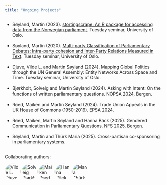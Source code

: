 ```yaml
---
title: "Ongoing Projects"
---
```


<style>
  .circle-img {
    border-radius: 70%;
    width: 50px;
    height: 50px;
    object-fit: cover;
  }
</style>


- Søyland, Martin (2023). [stortingscrape: An R package for accessing data from the Norwegian parliament](/papers/stortingscrape20231012.pdf). Tuesday seminar, University of Oslo.<br><br>
- Søyland, Martin (2020). [Multi-party Classification of Parliamentary Debates: Intra-party cohesion and Inter-Party Relations Measured in Text](/papers/classification_tuesdaysem2020.pdf). Tuesday seminar, University of Oslo.<br><br>
- Djuve, Vilde L. and Martin Søyland (2024). Mapping Global Politics through the UN General Assembly: Entity Networks Across Space and Time. Tuesday seminar, University of Oslo.<br><br>
- Bjørkholt, Solveig and Martin Søyland (2024). Asking with Intent: On the functions of written parliamentary questions. NOPSA 2024, Bergen.<br><br>
- Røed, Maiken and Martin Søyland (2024). Trade Union Appeals in the UK House of Commons (1950-2019). EPSA 2024.<br><br>
- Røed, Maiken, Martin Søyland and Hanna Bäck (2025). Gendered Communication in Parliamentary Questions. NFS 2025, Bergen.<br><br>
- Søyland, Martin and Thürk Maria (2025). Cross-partisan co-sponsoring in parliamentary
systems.<br><br>

Collaborating authors:

<a href="https://scholar.google.no/citations?user=DBeFxDgAAAAJ&hl=en"><img src="https://scholar.googleusercontent.com/citations?view_op=small_photo&user=DBeFxDgAAAAJ&citpid=1" title="Vilde L. Djuve" class="circle-img"/></a>
<a href="https://scholar.google.no/citations?user=CntWUTIAAAAJ&hl=en"><img src="https://scholar.googleusercontent.com/citations?view_op=small_photo&user=CntWUTIAAAAJ&citpid=1" title="Solveig Bjørkholt" class="circle-img"/></a>
<a href="https://scholar.google.no/citations?user=RcGOoboAAAAJ&hl=en"><img src="https://scholar.googleusercontent.com/citations?view_op=small_photo&user=RcGOoboAAAAJ&citpid=1" title="Maiken Røed" class="circle-img"/></a>
<a href="https://scholar.google.no/citations?user=_5yqu8YAAAAJ&hl=en"><img src="https://scholar.googleusercontent.com/citations?view_op=small_photo&user=_5yqu8YAAAAJ&citpid=1" title="Hanna Bäck" class="circle-img"/></a>
<a href="https://scholar.google.no/citations?user=uB7jx6wAAAAJ&hl=en"><img src="https://scholar.googleusercontent.com/citations?view_op=small_photo&user=uB7jx6wAAAAJ&citpid=1" title="Maria Thürk" class="circle-img"/></a>

